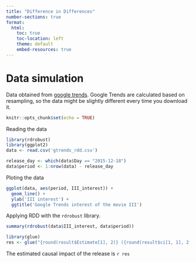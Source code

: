 ```yaml
---
title: "Difference in Differences"
number-sections: true
format:
  html:
    toc: true
    toc-location: left
    theme: default
    embed-resources: true
---
```


# Data simulation

Data obtained from [google trends](https://trends.google.com/trends/explore?date=2015-11-01%202016-02-01&geo=US&q=%2Fm%2F0fdv3&hl=en-US). Google Trends are calculated based on resampling, so the data might be slightly different every time you download it.


```r
knitr::opts_chunk$set(echo = TRUE)
```

Reading the data

```r
library(rdrobust)
library(ggplot2)
data <- read.csv('gtrends_rdd.csv')

release_day <- which(data$Day == "2015-12-18")
data$period <- 1:nrow(data) - release_day
```

Ploting the data

```r
ggplot(data, aes(period, III_interest)) +
  geom_line() + 
  ylab('III interest') +
  ggtitle('Google Trends interest of the movie III')
```

Applying RDD with the `rdrobust` library.


```r
summary(rdrobust(data$III_interest, data$period))
```

```r
library(glue)
res <- glue("{round(result$Estimate[1], 2)} ({round(result$ci[1, 1], 2)}, {round(result$ci[1, 2], 2)})")
```

The estimated causal impact of the release is `r res`